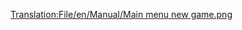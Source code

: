[[Translation:File/en/Manual/Main menu new game.png]]

{{en/Bilingual box|no
|Hovedskjerm, versjon 1.0.3 på norsk.
|Mainscreen of OpenTTD 1.0.3 in Norwegian.}}
